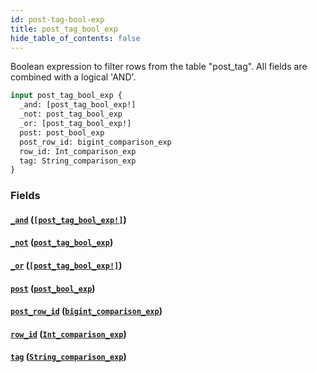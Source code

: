 ```yaml
---
id: post-tag-bool-exp
title: post_tag_bool_exp
hide_table_of_contents: false
---
```


Boolean expression to filter rows from the table "post_tag". All fields are combined with a logical 'AND'.

```graphql
input post_tag_bool_exp {
  _and: [post_tag_bool_exp!]
  _not: post_tag_bool_exp
  _or: [post_tag_bool_exp!]
  post: post_bool_exp
  post_row_id: bigint_comparison_exp
  row_id: Int_comparison_exp
  tag: String_comparison_exp
}
```

### Fields

#### [`_and`](#) ([`[post_tag_bool_exp!]`](../inputs/post-tag-bool-exp))

#### [`_not`](#) ([`post_tag_bool_exp`](../inputs/post-tag-bool-exp))

#### [`_or`](#) ([`[post_tag_bool_exp!]`](../inputs/post-tag-bool-exp))

#### [`post`](#) ([`post_bool_exp`](../inputs/post-bool-exp))

#### [`post_row_id`](#) ([`bigint_comparison_exp`](../inputs/bigint-comparison-exp))

#### [`row_id`](#) ([`Int_comparison_exp`](../inputs/int-comparison-exp))

#### [`tag`](#) ([`String_comparison_exp`](../inputs/string-comparison-exp))
